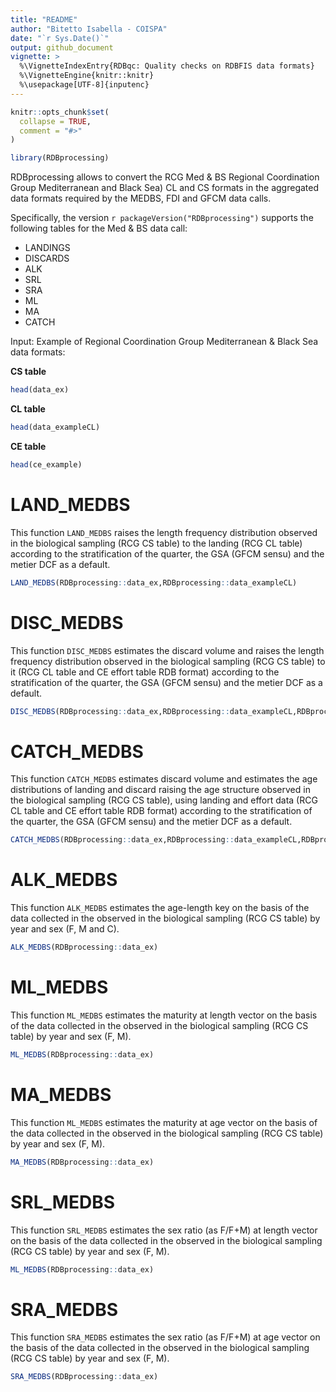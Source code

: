 ```yaml
---
title: "README"
author: "Bitetto Isabella - COISPA"
date: "`r Sys.Date()`"
output: github_document
vignette: >
  %\VignetteIndexEntry{RDBqc: Quality checks on RDBFIS data formats}
  %\VignetteEngine{knitr::knitr}
  %\usepackage[UTF-8]{inputenc}
---
```


```r
knitr::opts_chunk$set(
  collapse = TRUE,
  comment = "#>"
)

library(RDBprocessing)

```

RDBprocessing allows to convert the RCG Med & BS Regional Coordination Group Mediterranean and Black Sea) CL and CS formats in the aggregated data formats required by the MEDBS, FDI and GFCM data calls.

Specifically, the version `r packageVersion("RDBprocessing")` supports the following tables for the Med & BS data call:

-   LANDINGS
-   DISCARDS
-   ALK
-   SRL
-   SRA
-   ML
-   MA
-   CATCH

Input: Example of Regional Coordination Group Mediterranean & Black Sea data formats:

**CS table**

```r
head(data_ex)
```

**CL table**

```r
head(data_exampleCL)
```
**CE table**

```r
head(ce_example)
```

# LAND_MEDBS

This function `LAND_MEDBS` raises the length frequency distribution observed in the biological sampling (RCG CS table) to the landing (RCG CL table) according to the stratification of the quarter, the GSA (GFCM sensu) and the metier DCF as a default.

```r
LAND_MEDBS(RDBprocessing::data_ex,RDBprocessing::data_exampleCL)
```

# DISC_MEDBS

This function `DISC_MEDBS` estimates the discard volume and raises the length frequency distribution observed in the biological sampling (RCG CS table) to it (RCG CL table and CE effort table RDB format) according to the stratification of the quarter, the GSA (GFCM sensu) and the metier DCF as a default.

```r
DISC_MEDBS(RDBprocessing::data_ex,RDBprocessing::data_exampleCL,RDBprocessing::ce_example)
```

# CATCH_MEDBS

This function `CATCH_MEDBS` estimates discard volume and estimates the age distributions of landing and discard raising the age structure observed in the biological sampling (RCG CS table), using landing and effort data  (RCG CL table and CE effort table RDB format) according to the stratification of the quarter, the GSA (GFCM sensu) and the metier DCF as a default.

```r
CATCH_MEDBS(RDBprocessing::data_ex,RDBprocessing::data_exampleCL,RDBprocessing::ce_example)
```

# ALK_MEDBS

This function `ALK_MEDBS` estimates the age-length key on the basis of the data collected in the observed in the biological sampling (RCG CS table) by year and sex (F, M and C).

```r
ALK_MEDBS(RDBprocessing::data_ex)
```

# ML_MEDBS

This function `ML_MEDBS` estimates the maturity at length vector on the basis of the data collected in the observed in the biological sampling (RCG CS table) by year and sex (F, M).

```r
ML_MEDBS(RDBprocessing::data_ex)
```
# MA_MEDBS

This function `ML_MEDBS` estimates the maturity at age vector on the basis of the data collected in the observed in the biological sampling (RCG CS table) by year and sex (F, M).

```r
MA_MEDBS(RDBprocessing::data_ex)
```
# SRL_MEDBS

This function `SRL_MEDBS` estimates the sex ratio (as F/F+M) at length vector on the basis of the data collected in the observed in the biological sampling (RCG CS table) by year and sex (F, M).

```r
ML_MEDBS(RDBprocessing::data_ex)
```
# SRA_MEDBS

This function `SRA_MEDBS` estimates the sex ratio (as F/F+M) at age vector on the basis of the data collected in the observed in the biological sampling (RCG CS table) by year and sex (F, M).

```r
SRA_MEDBS(RDBprocessing::data_ex)
```
